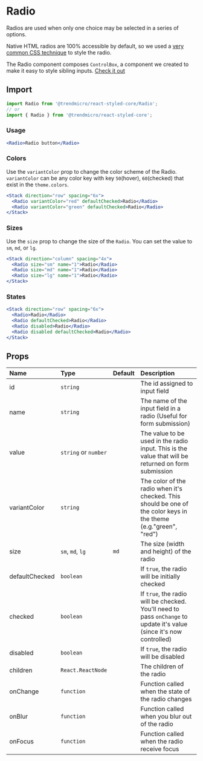 # Radio

Radios are used when only one choice may be selected in a series of options.

Native HTML radios are 100% accessible by default, so we used a [very common CSS technique](https://dev.to/lkopacz/create-custom-keyboard-accessible-radio-buttons-22eh) to style the radio.

The Radio component composes `ControlBox`, a component we created to make it easy to style sibling inputs. [Check it out](./controlbox)

## Import

```js
import Radio from '@trendmicro/react-styled-core/Radio';
// or
import { Radio } from '@trendmicro/react-styled-core';
```

### Usage

```jsx
<Radio>Radio button</Radio>
```

### Colors

Use the `variantColor` prop to change the color scheme of the Radio. `variantColor` can be any color key with key `50`(hover), `60`(checked) that exist in the `theme.colors`.

```jsx
<Stack direction="row" spacing="6x">
  <Radio variantColor="red" defaultChecked>Radio</Radio>
  <Radio variantColor="green" defaultChecked>Radio</Radio>
</Stack>
```

### Sizes

Use the `size` prop to change the size of the `Radio`. You can set the value to `sm`, `md`, or `lg`.

```jsx
<Stack direction="column" spacing="4x">
  <Radio size="sm" name="1">Radio</Radio>
  <Radio size="md" name="1">Radio</Radio>
  <Radio size="lg" name="1">Radio</Radio>
</Stack>
```

### States

```jsx
<Stack direction="row" spacing="6x">
  <Radio>Radio</Radio>
  <Radio defaultChecked>Radio</Radio>
  <Radio disabled>Radio</Radio>
  <Radio disabled defaultChecked>Radio</Radio>
</Stack>
```

## Props

| Name | Type | Default | Description |
| :--- | :--- | :------ | :---------- |
| id | `string` | | The id assigned to input field |
| name | `string` | | The name of the input field in a radio (Useful for form submission) |
| value | `string` or `number` | | The value to be used in the radio input. This is the value that will be returned on form submission |
| variantColor | `string` | | The color of the radio when it's checked. This should be one of the color keys in the theme (e.g."green", "red") |
| size | `sm`, `md`, `lg` | `md` | The size (width and height) of the radio |
| defaultChecked | `boolean` | | If `true`, the radio will be initially checked |
| checked | `boolean` | | If `true`, the radio will be checked. You'll need to pass `onChange` to update it's value (since it's now controlled) |
| disabled | `boolean` | | If `true`, the radio will be disabled |
| children | `React.ReactNode` | | The children of the radio |
| onChange | `function` | | Function called when the state of the radio changes |
| onBlur | `function` | | Function called when you blur out of the radio |
| onFocus | `function` | | Function called when the radio receive focus |
